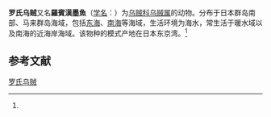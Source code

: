 {{Speciesbox
| name = 罗氏乌贼
| status = 
| status_system = 
| image = 
| genus = Sepia
| species = robsoni
| authority = (Sasaki, 1929)<ref name='id10899'>{{cite web| url =http://www.bioinfo.cn/db05/BjdwSpecies.php?action=view&id=10899| title =罗氏乌贼| work =《中国动物物种编目数据库》| publisher =中国科学院微生物研究所| author =中国科学院动物研究所| accessdate =2009-04-28| deadurl =yes| archiveurl =https://web.archive.org/web/20160305042014/http://www.bioinfo.cn/db05/BjdwSpecies.php?action=view&id=10899| archivedate =2016-03-05}}</ref>
}}

'''罗氏乌贼'''又名'''羅賓漢墨魚'''（[[学名|学名]]：{{lang|la|''Sepia robsoni''}}）为[[乌贼科|乌贼科]][[乌贼属|乌贼属]]的动物。分布于日本群岛南部、马来群岛海域，包括[[东海|东海]]、[[南海|南海]]等海域，生活环境为海水，常生活于暖水域以及南海的近海岸海域。该物种的模式产地在日本东京湾。<ref name='id10899'/>

== 参考文献 ==
{{reflist}}

{{Wikispecies|Sepia robsoni}}
{{Taxonbar|from=Q2641611}}

[[Category:乌贼属|罗氏乌贼]]


{{章魚小作品}}